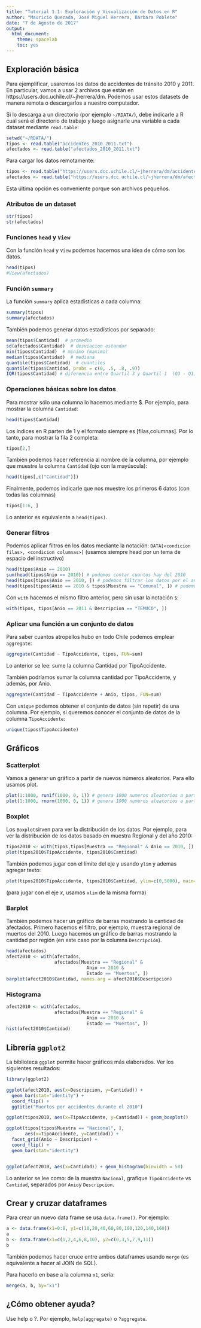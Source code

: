 ```yaml
---
title: "Tutorial 1.1: Exploración y Visualización de Datos en R"
author: "Mauricio Quezada, José Miguel Herrera, Bárbara Poblete"
date: "7 de Agosto de 2017"
output: 
  html_document: 
    theme: spacelab
    toc: yes
---
```



<!-- # Muy breve tutorial -->

<!-- ## Vectores -->
<!-- ```{r} -->
<!-- c(1, 2, 3) -->
<!-- c("a", "b", "c") -->
<!-- c(a=1, b=2, c=3) -->
<!-- 1:10 -->
<!-- ``` -->

<!-- ## Uso de funciones -->
<!-- ```{r} -->
<!-- exp(2) -->
<!-- seq(1, 10, 2) -->
<!-- exp(c(1, 2, 3)) -->
<!-- sum(1:10) -->
<!-- length(c(1, 10, 2)) -->
<!-- # ?sum -->
<!-- # help(sum) -->
<!-- ``` -->

<!-- ## Variables -->
<!-- ```{r} -->
<!-- a <- 5 -->
<!-- a2 <- c(1, a + 1, a - 1) -->
<!-- a3 <- c(a = 1, b = 2, c = a + 2) -->
<!-- names(a3) -->
<!-- ``` -->

<!-- ## Data Frames -->
<!-- ```{r} -->
<!-- d <- data.frame(x=c(1, 2, 3), y=c("a", "b", "c")) -->
<!-- d -->
<!-- d$x -->
<!-- d$y -->
<!-- ``` -->


## Exploración básica

Para ejemplificar, usaremos los datos de accidentes de tránsito 2010 y 2011. 
En particular, vamos a usar 2 archivos que están en https://users.dcc.uchile.cl/~jherrera/dm. 
Podemos usar estos datasets de manera remota o descargarlos a nuestro computador. 

Si lo descarga a un directorio (por ejemplo ```~/RDATA/```), debe indicarle a R cuál será el directorio de trabajo y luego asignarle una variable a cada dataset mediante ```read.table```:
```r
setwd("~/RDATA/")
tipos <- read.table("accidentes_2010_2011.txt")
afectados <- read.table("afectados_2010_2011.txt")
```

Para cargar los datos remotamente:
```r
tipos <- read.table("https://users.dcc.uchile.cl/~jherrera/dm/accidentes_2010_2011.txt")
afectados <- read.table("https://users.dcc.uchile.cl/~jherrera/dm/afectados_2010_2011.txt")
```
Esta última opción es conveniente porque son archivos pequeños. 

### Atributos de un dataset
```r
str(tipos)
str(afectados)
```

### Funciones ```head``` y ```View```
Con la función ```head``` y ```View``` podemos hacernos una idea de cómo son los datos. 

```r
head(tipos)
#View(afectados)
```

### Función ```summary```
La función ```summary``` aplica estadísticas a cada columna:

```r
summary(tipos)
summary(afectados)
```

También podemos generar datos estadísticos por separado:

```r
mean(tipos$Cantidad)  # promedio
sd(afectados$Cantidad)  # desviacion estandar
min(tipos$Cantidad)  # minimo (maximo)
median(tipos$Cantidad)  # mediana
quantile(tipos$Cantidad)  # cuantiles
quantile(tipos$Cantidad, probs = c(0, .5, .8, .9))
IQR(tipos$Cantidad) # diferencia entre Quartil 3 y Quartil 1  (Q3 - Q1)
```


### Operaciones básicas sobre los datos 
Para mostrar sólo una columna lo hacemos mediante $. Por ejemplo, para mostrar la columna ```Cantidad```:

```r
head(tipos$Cantidad)
```

Los índices en R parten de 1 y el formato siempre es [filas,columnas]. 
Por lo tanto, para mostrar la fila 2 completa:

```r
tipos[2,]
```


También podemos hacer referencia al nombre de la columna, por ejemplo que muestre la columna ```Cantidad``` (ojo con la mayúscula):

```r
head(tipos[,c("Cantidad")])
```

Finalmente, podemos indicarle que nos muestre los primeros 6 datos (con todas las columnas)

```r
tipos[1:6, ]
```

Lo anterior es equivalente a ```head(tipos)```.

### Generar filtros

Podemos aplicar filtros en los datos mediante la notación: 
```DATA[<condicion filas>, <condicion columnas>]``` (usamos siempre head por un tema de espacio del instructivo)

```r
head(tipos$Anio == 2010)
sum(head(tipos$Anio == 2010)) # podemos contar cuantos hay del 2010
head(tipos[tipos$Anio == 2010, ]) # podemos filtrar los datos por el año 2010
head(tipos[tipos$Anio == 2010 & tipos$Muestra == "Comunal", ]) # podemos filtrar por el año 2010 y ademas que la muestra sea comunal
```

Con ```with``` hacemos el mismo filtro anterior, pero sin usar la notación ```$```:

```r
with(tipos, tipos[Anio == 2011 & Descripcion == "TEMUCO", ])
```

### Aplicar una función a un conjunto de datos

Para saber cuantos atropellos hubo en todo Chile podemos emplear ```aggregate```:

```r
aggregate(Cantidad ~ TipoAccidente, tipos, FUN=sum)
```

Lo anterior se lee: sume la columna Cantidad por TipoAccidente.

También podríamos sumar la columna cantidad por TipoAccidente, y además, por Anio. 

```r
aggregate(Cantidad ~ TipoAccidente + Anio, tipos, FUN=sum)
```


Con ```unique``` podemos obtener el conjunto de datos (sin repetir) de una columna. Por ejemplo, si queremos conocer el conjunto de datos de la columna ```TipoAccidente```:

```r
unique(tipos$TipoAccidente)
```


## Gráficos

### Scatterplot
Vamos a generar un gráfico a partir de nuevos números aleatorios. Para ello usamos plot. 

```r
plot(1:1000, runif(1000, 0, 1)) # genera 1000 numeros aleatorios a partir de la distribucion uniforme
plot(1:1000, rnorm(1000, 0, 1)) # genera 1000 numeros aleatorios a partir de la distribucion normal
```

### Boxplot

Los ```Boxplot```sirven para ver la distribución de los datos. 
Por ejemplo, para ver la distribución de los datos basado en muestra Regional y del año 2010: 

```r
tipos2010 <- with(tipos,tipos[Muestra == "Regional" & Anio == 2010, ])
plot(tipos2010$TipoAccidente, tipos2010$Cantidad)
```

También podemos jugar con el límite del eje y usando ```ylim``` y ademas agregar texto:

```r
plot(tipos2010$TipoAccidente, tipos2010$Cantidad, ylim=c(0,5000), main="TITULO", xlab="eje x", ylab="eje y")
```

(para jugar con el eje $x$, usamos ```xlim``` de la misma forma)


### Barplot
También podemos hacer un gráfico de barras mostrando la cantidad de afectados. Primero hacemos el filtro, por ejemplo, muestra regional de muertos del 2010. Luego hacemos un gráfico de barras mostrando la cantidad por región (en este caso por la columna ```Descripción```). 

```r
head(afectados)
afect2010 <- with(afectados,
                  afectados[Muestra == "Regional" &
                              Anio == 2010 &
                              Estado == "Muertos", ])
barplot(afect2010$Cantidad, names.arg = afect2010$Descripcion)
```

### Histograma

```r
afect2010 <- with(afectados,
                  afectados[Muestra == "Regional" &
                              Anio == 2010 &
                              Estado == "Muertos", ])
hist(afect2010$Cantidad)
```

## Librería ```ggplot2```
La biblioteca ```ggplot``` permite hacer gráficos más elaborados. Ver los siguientes resultados:

```r
library(ggplot2)

ggplot(afect2010, aes(x=Descripcion, y=Cantidad)) + 
  geom_bar(stat="identity") + 
  coord_flip() +
  ggtitle("Muertos por accidentes durante el 2010")

ggplot(tipos2010, aes(x=TipoAccidente, y=Cantidad)) + geom_boxplot()

ggplot(tipos[tipos$Muestra == "Nacional", ], 
       aes(x=TipoAccidente, y=Cantidad)) +
  facet_grid(Anio ~ Descripcion) +
  coord_flip() +
  geom_bar(stat="identity")


ggplot(afect2010, aes(x=Cantidad)) + geom_histogram(binwidth = 50)

```

Lo anterior se lee como: de la muestra ```Nacional```, grafique ```TipoAccidente``` vs ```Cantidad```, separados por ```Anio```y ```Descripcion```. 

## Crear y cruzar dataframes

Para crear un nuevo data frame se usa ```data.frame()```.
Por ejemplo:

```r
a <- data.frame(x1=0:8, y1=c(10,20,40,60,80,100,120,140,160))
a
b <- data.frame(x1=c(1,2,4,6,8,10), y2=c(0,3,5,7,9,11))
b
```

También podemos hacer cruce entre ambos dataframes usando ```merge``` (es equivalente a hacer al JOIN de SQL). 

Para hacerlo en base a la columna ```x1```, sería:

```r
merge(a, b, by="x1")
```

## ¿Cómo obtener ayuda?

Use help o ?. Por ejemplo, ```help(aggregate)``` o ```?aggregate```.


